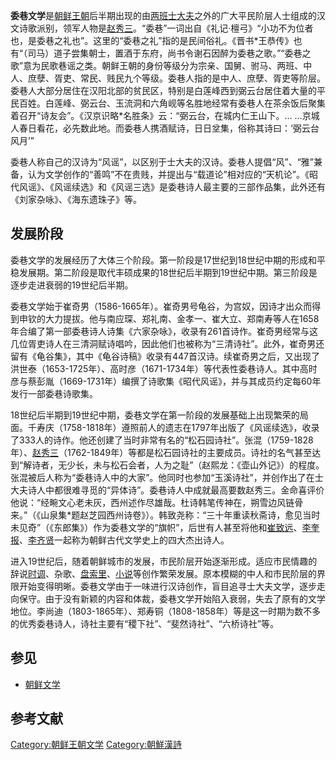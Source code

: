 '''委巷文学'''是[[朝鲜王朝|朝鲜王朝]]后半期出现的由[[两班|两班]][[士大夫|士大夫]]之外的广大平民阶层人士组成的汉文诗歌派别，领军人物是[[赵秀三|赵秀三]]。“委巷”一词出自《礼记·檀弓》“小功不为位者也，是委巷之礼也”。这里的“委巷之礼”指的是民间俗礼。《晋书*王恭传》也有“（司马）道子尝集朝士，置酒于东府，尚书令谢石因醉为委巷之歌。”“委巷之歌”意为民歌巷谣之类。朝鲜王朝的身份等级分为宗亲、国舅、驸马、两班、中人、庶孽、胥吏、常民、贱民九个等级。委巷人指的是中人、庶孽、胥吏等阶层。委巷人大部分居住在汉阳北部的贫民区，特别是白莲峰西到弼云台居住着大量的平民百姓。白莲峰、弼云台、玉流洞和六角岘等名胜地经常有委巷人在茶余饭后聚集着召开“诗友会”。《汉京识略*名胜条》云：“弼云台，在城内仁王山下。… …京城人春日看花，必先数此地。而委巷人携酒赋诗，日日坌集，俗称其诗曰：‘弼云台风月’”{{r|通史|page=1095-1096}}

委巷人称自己的汉诗为“风谣”，以区别于士大夫的汉诗。委巷人提倡“风”、“雅”兼备，认为文学创作的“善鸣”不在贵贱，并提出与“载道论”相对应的“天机论”{{r|通史|page=1096-1097}}。《昭代风谣》、《风谣续选》和《风谣三选》是委巷诗人最主要的三部作品集，此外还有《刘家杂咏》、《海东遗珠子》等{{r|韦旭昇|page=405}}。

==发展阶段==
委巷文学的发展经历了大体三个阶段。第一阶段是17世纪到18世纪中期的形成和平稳发展期。第二阶段是取代丰硕成果的18世纪后半期到19世纪中期。第三阶段是逐步走进衰弱的19世纪后半期。{{r|通史|page=1096-1107}}

委巷文学始于崔奇男（1586-1665年）。崔奇男号龟谷，为宫奴，因诗才出众而得到申钦的大力提拔。他与南应琛、郑礼南、金孝一、崔大立、郑南寿等人在1658年合编了第一部委巷诗人诗集《六家杂咏》，收录有261首诗作。崔奇男经常与这几位胥吏诗人在三清洞赋诗唱吟，因此他们也被称为“三清诗社”。此外，崔奇男还留有《龟谷集》，其中《龟谷诗稿》收录有447首汉诗。续崔奇男之后，又出现了洪世泰（1653-1725年）、高时彦（1671-1734年）等代表性委巷诗人。其中高时彦与蔡彭胤（1669-1731年）编撰了诗歌集《昭代风谣》，并与其成员约定每60年发行一部委巷诗歌集。{{r|通史|page=1097-1100}}

18世纪后半期到19世纪中期，委巷文学在第一阶段的发展基础上出现繁荣的局面。千寿庆（1758-1818年）遵照前人的遗志在1797年出版了《风谣续选》，收录了333人的诗作。他还创建了当时非常有名的“松石园诗社”。张混（1759-1828年）、[[赵秀三|赵秀三]]（1762-1849年）等都是松石园诗社的主要成员。诗社的名气甚至达到“解诗者，无少长，未与松石会者，人为之耻”（赵熙龙：《壶山外记》）的程度。张混被后人称为“委巷诗人中的大家”。他同时也参加“玉溪诗社”，并创作出了在士大夫诗人中都很难寻觅的“异体诗”{{r|通史|page=1104-1100}}。委巷诗人中成就最高要数赵秀三。金命喜评价他说：“经畹文心老未灰，西州述作尽雄哉。杜诗韩笔传神在，朔雪边风链骨来。”（《山泉集*题赵芝园西州诗卷》）。韩致尧称：“三十年重读秋斋诗，愈见当时未见奇”（《东郎集》）作为委巷文学的“旗帜”，后世有人甚至将他和[[崔致远|崔致远]]、[[李奎报|李奎报]]、[[李齐贤|李齐贤]]一起称为朝鲜古代文学史上的四大杰出诗人{{r|通史|韦旭昇|page1=1097-1100|page2=412}}。 

进入19世纪后，随着朝鲜城市的发展，市民阶层开始逐渐形成。适应市民情趣的辞说[[時調_(朝鮮)|时调]]、杂歌、[[盘索里|盘索里]]、[[小说|小说]]等创作繁荣发展。原本模糊的中人和市民阶层的界限开始变得明晰。委巷文学由于一味进行汉诗创作，盲目追寻士大夫文学，逐步走向保守。由于没有新颖的内容和体裁，委巷文学开始陷入衰弱，失去了原有的文学地位。李尚迪（1803-1865年）、郑寿铜（1808-1858年）等是这一时期为数不多的优秀委巷诗人，诗社主要有“稷下社”、“斐然诗社”、“六桥诗社”等。{{r|通史|page=1107-1108}}

==参见==
*[[朝鲜文学|朝鲜文学]]

==参考文献==
{{Reflist|refs=
<ref name="通史">{{cite book |author=李岩|coauthors=徐建顺、池水涌、俞成云  |title=《朝鲜文学通史》|year=2010年9月 |publisher=社会科学文献出版社 |location=北京|ISBN=978-7-5097-1511-6}}</ref>
<ref name="韦旭昇">{{cite book |author=韦旭昇著 |coauthors= |title=《韩国文学史》|year=2008年7月 |publisher=北京大学出版社 |location=北京|ISBN=978-7-301-14042-0}}</ref>
}}

[[Category:朝鲜王朝文学|Category:朝鲜王朝文学]]
[[Category:朝鮮漢詩|Category:朝鮮漢詩]]